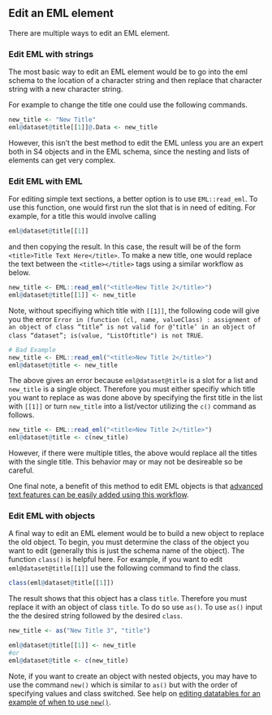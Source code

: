 ## Edit an EML element

There are multiple ways to edit an EML element. 

### Edit EML with strings
The most basic way to edit an EML element would be to go into the eml schema to the location of a character string and then replace that character string with a new character string.

For example to change the title one could use the following commands.

``` r
new_title <- "New Title"
eml@dataset@title[[1]]@.Data <- new_title
```

However, this isn't the best method to edit the EML unless you are an expert both in S4 objects and in the EML schema, since the nesting and lists of elements can get very complex. 

### Edit EML with EML
For editing simple text sections, a better option is to use `EML::read_eml`. To use this function, one would first run the slot that is in need of editing. For example, for a title this would involve calling

``` r
eml@dataset@title[[1]]
```

and then copying the result. In this case, the result will be of the form `<title>Title Text Here</title>`. To make a new title, one would replace the text between the `<title></title>` tags using a similar workflow as below.

``` r
new_title <- EML::read_eml("<title>New Title 2</title>")
eml@dataset@title[[1]] <- new_title
```

Note, without specifiying which title with `[[1]]`, the following code will give you the error `Error in (function (cl, name, valueClass) : assignment of an object of class “title” is not valid for @‘title’ in an object of class “dataset”; is(value, "ListOftitle") is not TRUE`.

``` r
# Bad Example
new_title <- EML::read_eml("<title>New Title 2</title>")
eml@dataset@title <- new_title
```

The above gives an error because `eml@dataset@title` is a slot for a list and `new_title` is a single object. Therefore you must either specifiy which title you want to replace as was done above by specifying the first title in the list with `[[1]]` or turn `new_title` into a list/vector utilizing the `c()` command as follows.

``` r
new_title <- EML::read_eml("<title>New Title 2</title>")
eml@dataset@title <- c(new_title)
```

However, if there were multiple titles, the above would replace all the titles with the single title. This behavior may or may not be desireable so be careful.

One final note, a benefit of this method to edit EML objects is that [advanced text features can be easily added using this workflow](#advanced-eml-text).

### Edit EML with objects

A final way to edit an EML element would be to build a new object to replace the old object. To begin, you must determine the class of the object you want to edit (generally this is just the schema name of the object). The function `class()` is helpful here. For example, if you want to edit `eml@dataset@title[[1]]` use the following command to find the class.

``` r
class(eml@dataset@title[[1]])
```

The result shows that this object has a class `title`. Therefore you must replace it with an object of class `title`. To do so use `as()`. To use `as()` input the the desired string followed by the desired `class`.

``` r
new_title <- as("New Title 3", "title")

eml@dataset@title[[1]] <- new_title
#or
eml@dataset@title <- c(new_title)
```

Note, if you want to create an object with nested objects, you may have to use the command `new()` which is similar to `as()` but with the order of specifying values and class switched. See help on [editing datatables for an example of when to use `new()`](#edit-datatables).
